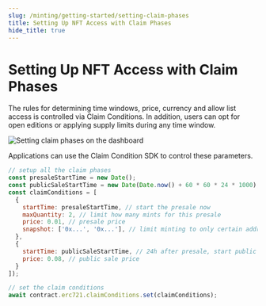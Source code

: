 ```yaml
---
slug: /minting/getting-started/setting-claim-phases
title: Setting Up NFT Access with Claim Phases
hide_title: true
---
```


# Setting Up NFT Access with Claim Phases

The rules for determining time windows, price, currency and allow list access is controlled via Claim Conditions. In addition, users can opt for open editions or applying supply limits during any time window.

![Setting claim phases on the dashboard](../assets/claim-phases.png)

Applications can use the Claim Condition SDK to control these parameters.

```js
// setup all the claim phases
const presaleStartTime = new Date();
const publicSaleStartTime = new Date(Date.now() + 60 * 60 * 24 * 1000);
const claimConditions = [
  {
    startTime: presaleStartTime, // start the presale now
    maxQuantity: 2, // limit how many mints for this presale
    price: 0.01, // presale price
    snapshot: ['0x...', '0x...'], // limit minting to only certain addresses
  },
  {
    startTime: publicSaleStartTime, // 24h after presale, start public sale
    price: 0.08, // public sale price
  }
]);

// set the claim conditions
await contract.erc721.claimConditions.set(claimConditions);
```
